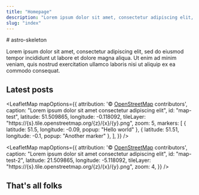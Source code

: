 ```yaml
---
title: "Homepage"
description: "Lorem ipsum dolor sit amet, consectetur adipiscing elit, sed do eiusmod tempor incididunt ut labore et dolore magna aliqua."
slug: "index"
---
```


<section class="typography mb-4">
# astro-skeleton

Lorem ipsum dolor sit amet, consectetur adipiscing elit, sed do eiusmod tempor incididunt ut
labore et dolore magna aliqua. Ut enim ad minim veniam, quis nostrud exercitation ullamco
laboris nisi ut aliquip ex ea commodo consequat.

## Latest posts

</section>


<section class="flex flex-col gap-4">

<LeafletMap
  mapOptions={{
    attribution:
      '&copy; <a href="https://www.openstreetmap.org/copyright">OpenStreetMap</a> contributors',
    caption: "Lorem ipsum dolor sit amet consectetur adipiscing elit",
    id: "map-test",
    latitude: 51.509865,
    longitude: -0.118092,
    tileLayer: "https://{s}.tile.openstreetmap.org/{z}/{x}/{y}.png",
    zoom: 5,
    markers: [
      { latitude: 51.5, longitude: -0.09, popup: "Hello world" },
      { latitude: 51.51, longitude: -0.1, popup: "Another marker" },
    ],
  }}
/>

<LeafletMap
  mapOptions={{
    attribution:
      '&copy; <a href="https://www.openstreetmap.org/copyright">OpenStreetMap</a> contributors',
    caption: "Lorem ipsum dolor sit amet consectetur adipiscing elit",
    id: "map-test-2",
    latitude: 21.509865,
    longitude: -5.118092,
    tileLayer: "https://{s}.tile.openstreetmap.org/{z}/{x}/{y}.png",
    zoom: 4,
  }}
/>


<YouTube
  url="https://www.youtube.com/watch?v=CHSnz0bCaUk"
  title="Alaska in 8K 60p HDR (Dolby Vision)"
  image={Image1}
/>

<YouTube
  url="https://www.youtube.com/watch?v=CHSnz0bCaUk"
  title="Alaska in 8K 60p HDR (Dolby Vision)"
/>

<Vimeo
  url="https://vimeo.com/170585872"
  title="Example title to display"
  image={Image1}
/>

<Vimeo
  url="https://vimeo.com/108018156"
  title="Example title to display no image"
/>

<RecentPosts columns={1} max={3} variant="wide" />

<RecentPosts columns={3} max={3} variant="small" />
</section>

<section class="typography mb-4 md:mb-12">

## That's all folks

</section>
